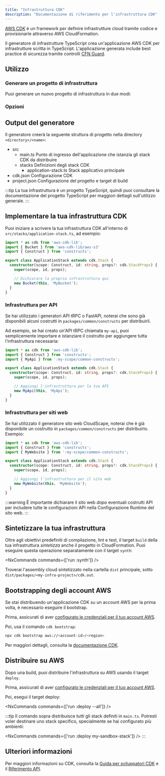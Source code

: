 ```yaml
---
title: "Infrastruttura CDK"
description: "Documentazione di riferimento per l'infrastruttura CDK"
---
```





[AWS CDK](https://docs.aws.amazon.com/cdk/v2/guide/home.html) è un framework per definire infrastrutture cloud tramite codice e provisionarle attraverso AWS CloudFormation.

Il generatore di infrastrutture TypeScript crea un'applicazione AWS CDK per infrastrutture scritta in TypeScript. L'applicazione generata include best practice di sicurezza tramite controlli [CFN Guard](https://docs.aws.amazon.com/cfn-guard/latest/ug/what-is-guard.html).

## Utilizzo

### Generare un progetto di infrastruttura

Puoi generare un nuovo progetto di infrastruttura in due modi:

<RunGenerator generator="ts#infra" />

### Opzioni

<GeneratorParameters schema={schema} />

## Output del generatore

Il generatore creerà la seguente struttura di progetto nella directory `<directory>/<name>`:

<FileTree>

  - src
    - main.ts Punto di ingresso dell'applicazione che istanzia gli stack CDK da distribuire
    - stacks Definizioni degli stack CDK
      - application-stack.ts Stack applicativo principale
  - cdk.json Configurazione CDK
  - project.json Configurazione del progetto e target di build

</FileTree>

:::tip
La tua infrastruttura è un progetto TypeScript, quindi puoi consultare la <Link path="guides/typescript-project">documentazione del progetto TypeScript</Link> per maggiori dettagli sull'utilizzo generale.
:::

## Implementare la tua infrastruttura CDK

Puoi iniziare a scrivere la tua infrastruttura CDK all'interno di `src/stacks/application-stack.ts`, ad esempio:

```ts title="src/stacks/application-stack.ts" {9-10}
import * as cdk from 'aws-cdk-lib';
import { Bucket } from 'aws-cdk-lib/aws-s3'
import { Construct } from 'constructs';

export class ApplicationStack extends cdk.Stack {
  constructor(scope: Construct, id: string, props?: cdk.StackProps) {
    super(scope, id, props);

    // Dichiarare la propria infrastruttura qui
    new Bucket(this, 'MyBucket');
  }
}
```

### Infrastruttura per API

Se hai utilizzato i generatori <Link path="guides/trpc">API tRPC</Link> o <Link path="guides/fastapi">FastAPI</Link>, noterai che sono già disponibili alcuni costrutti in `packages/common/constructs` per distribuirli.

Ad esempio, se hai creato un'API tRPC chiamata `my-api`, puoi semplicemente importare e istanziare il costrutto per aggiungere tutta l'infrastruttura necessaria:

```ts title="src/stacks/application-stack.ts" {3, 9-10}
import * as cdk from 'aws-cdk-lib';
import { Construct } from 'constructs';
import { MyApi } from ':my-scope/common-constructs';

export class ApplicationStack extends cdk.Stack {
  constructor(scope: Construct, id: string, props?: cdk.StackProps) {
    super(scope, id, props);

    // Aggiungi l'infrastruttura per la tua API
    new MyApi(this, 'MyApi');
  }
}
```

### Infrastruttura per siti web

Se hai utilizzato il generatore <Link path="guides/cloudscape-website">sito web CloudScape</Link>, noterai che è già disponibile un costrutto in `packages/common/constructs` per distribuirlo. Esempio:

```ts title="src/stacks/application-stack.ts" {3, 9-10}
import * as cdk from 'aws-cdk-lib';
import { Construct } from 'constructs';
import { MyWebsite } from ':my-scope/common-constructs';

export class ApplicationStack extends cdk.Stack {
  constructor(scope: Construct, id: string, props?: cdk.StackProps) {
    super(scope, id, props);

    // Aggiungi l'infrastruttura per il sito web
    new MyWebsite(this, 'MyWebsite');
  }
}
```

:::warning
È importante dichiarare il sito web _dopo_ eventuali costrutti API per includere tutte le configurazioni API nella <Link path="guides/cloudscape-website#runtime-configuration">Configurazione Runtime</Link> del sito web.
:::

## Sintetizzare la tua infrastruttura

Oltre agli <Link path="guides/typescript-project#building">obiettivi predefiniti di compilazione, lint e test</Link>, il target `build` della tua infrastruttura _sintetizza_ anche il progetto in CloudFormation. Puoi eseguire questa operazione separatamente con il target `synth`:

<NxCommands commands={['run <my-infra>:synth']} />

Troverai l'assembly cloud sintetizzato nella cartella `dist` principale, sotto `dist/packages/<my-infra-project>/cdk.out`.

## Bootstrapping degli account AWS

Se stai distribuendo un'applicazione CDK su un account AWS per la prima volta, è necessario eseguire il bootstrap.

Prima, assicurati di aver [configurato le credenziali per il tuo account AWS](https://docs.aws.amazon.com/sdkref/latest/guide/access.html).

Poi, usa il comando `cdk bootstrap`:

```bash
npx cdk bootstrap aws://<account-id>/<region>
```

Per maggiori dettagli, consulta la [documentazione CDK](https://docs.aws.amazon.com/cdk/v2/guide/bootstrapping-env.html).

## Distribuire su AWS

Dopo una build, puoi distribuire l'infrastruttura su AWS usando il target `deploy`.

Prima, assicurati di aver [configurato le credenziali per il tuo account AWS](https://docs.aws.amazon.com/sdkref/latest/guide/access.html).

Poi, esegui il target deploy:

<NxCommands commands={['run <my-infra>:deploy --all']} />

:::tip
Il comando sopra distribuisce _tutti_ gli stack definiti in `main.ts`. Potresti voler destinare uno stack specifico, specialmente se hai configurato più ambienti:

<NxCommands commands={['run <my-infra>:deploy my-sandbox-stack']} />
:::

## Ulteriori informazioni

Per maggiori informazioni su CDK, consulta la [Guida per sviluppatori CDK](https://docs.aws.amazon.com/cdk/v2/guide/core_concepts.html) e il [Riferimento API](https://docs.aws.amazon.com/cdk/api/v2/docs/aws-construct-library.html).